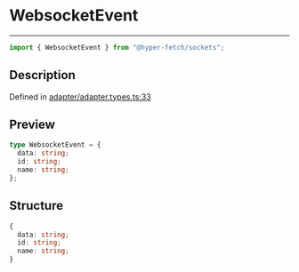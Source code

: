 # WebsocketEvent

<div class="api-docs__separator" data-reactroot="">

---

</div><div class="api-docs__import" data-reactroot="">

```ts
import { WebsocketEvent } from "@hyper-fetch/sockets";
```

</div><div class="api-docs__section">

## Description

</div><div class="api-docs__description"><span class="api-docs__do-not-parse">

</span></div><p class="api-docs__definition">

Defined in
[adapter/adapter.types.ts:33](https://github.com/BetterTyped/hyper-fetch/blob/c3e2c45/packages/sockets/src/adapter/adapter.types.ts#L33)

</p><div class="api-docs__section">

## Preview

</div><div class="api-docs__preview type">

```ts
type WebsocketEvent = {
  data: string;
  id: string;
  name: string;
};
```

</div><div class="api-docs__section">

## Structure

</div><div class="api-docs__returns">

```ts
{
  data: string;
  id: string;
  name: string;
}
```

</div>
